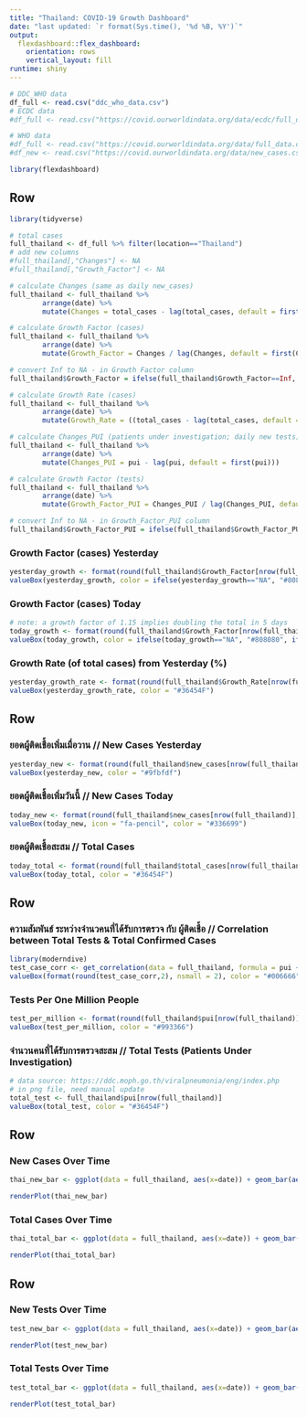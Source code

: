 ```yaml
---
title: "Thailand: COVID-19 Growth Dashboard"
date: "last updated: `r format(Sys.time(), '%d %B, %Y')`"
output: 
  flexdashboard::flex_dashboard:
    orientation: rows
    vertical_layout: fill
runtime: shiny
---
```


```r
# DDC_WHO data
df_full <- read.csv("ddc_who_data.csv")
# ECDC data
#df_full <- read.csv("https://covid.ourworldindata.org/data/ecdc/full_data.csv")

# WHO data
#df_full <- read.csv("https://covid.ourworldindata.org/data/full_data.csv")
#df_new <- read.csv("https://covid.ourworldindata.org/data/new_cases.csv")
```

```r
library(flexdashboard)
```

Row
-----------------------------------------------------------------------

```r
library(tidyverse)

# total cases
full_thailand <- df_full %>% filter(location=="Thailand")
# add new columns
#full_thailand[,"Changes"] <- NA
#full_thailand[,"Growth_Factor"] <- NA

# calculate Changes (same as daily new_cases)
full_thailand <- full_thailand %>%
        arrange(date) %>%
        mutate(Changes = total_cases - lag(total_cases, default = first(total_cases)))

# calculate Growth Factor (cases)
full_thailand <- full_thailand %>%
        arrange(date) %>%
        mutate(Growth_Factor = Changes / lag(Changes, default = first(Changes)))

# convert Inf to NA - in Growth Factor column
full_thailand$Growth_Factor = ifelse(full_thailand$Growth_Factor==Inf, NA, full_thailand$Growth_Factor)

# calculate Growth Rate (cases)
full_thailand <- full_thailand %>% 
        arrange(date) %>% 
        mutate(Growth_Rate = ((total_cases - lag(total_cases, default = first(total_cases))) / lag(total_cases, default = first(total_cases)))*100)

# calculate Changes_PUI (patients under investigation; daily new tests)
full_thailand <- full_thailand %>% 
        arrange(date) %>% 
        mutate(Changes_PUI = pui - lag(pui, default = first(pui)))

# calculate Growth Factor (tests)
full_thailand <- full_thailand %>% 
        arrange(date) %>% 
        mutate(Growth_Factor_PUI = Changes_PUI / lag(Changes_PUI, default = first(Changes_PUI)))

# convert Inf to NA - in Growth_Factor_PUI column
full_thailand$Growth_Factor_PUI = ifelse(full_thailand$Growth_Factor_PUI==Inf, NA, full_thailand$Growth_Factor_PUI)

```

### Growth Factor (cases) Yesterday
```r
yesterday_growth <- format(round(full_thailand$Growth_Factor[nrow(full_thailand)-1], 2), nsmall = 2)
valueBox(yesterday_growth, color = ifelse(yesterday_growth=="NA", "#808080", ifelse(yesterday_growth < 1.15, "#33cc33", "#FF3300")))
```

### Growth Factor (cases) Today

```r
# note: a growth factor of 1.15 implies doubling the total in 5 days
today_growth <- format(round(full_thailand$Growth_Factor[nrow(full_thailand)], 2), nsmall = 2)
valueBox(today_growth, color = ifelse(today_growth=="NA", "#808080", ifelse(today_growth < 1.15, "#33cc33", "#FF3300")))
```

### Growth Rate (of total cases) from Yesterday (%)

```r
yesterday_growth_rate <- format(round(full_thailand$Growth_Rate[nrow(full_thailand)], 2), nsmall = 0)
valueBox(yesterday_growth_rate, color = "#36454F")
```


Row
-----------------------------------------------------------------------

### ยอดผู้ติดเชื้อเพิ่มเมื่อวาน // New Cases Yesterday

```r
yesterday_new <- format(round(full_thailand$new_cases[nrow(full_thailand)-1], 2), nsmall = 0)
valueBox(yesterday_new, color = "#9fbfdf")
```

### ยอดผู้ติดเชื้อเพิ่มวันนี้ // New Cases Today

```r
today_new <- format(round(full_thailand$new_cases[nrow(full_thailand)], 2), nsmall = 0)
valueBox(today_new, icon = "fa-pencil", color = "#336699")
```

### ยอดผู้ติดเชื้อสะสม  // Total Cases

```r
today_total <- format(round(full_thailand$total_cases[nrow(full_thailand)], 2), nsmall = 0)
valueBox(today_total, color = "#36454F")
```

Row
-----------------------------------------------------------------------
### ความสัมพันธ์ ระหว่างจำนวคนที่ได้รับการตรวจ กับ ผู้ติดเชื้อ   // Correlation between Total Tests & Total Confirmed Cases
```r
library(moderndive)
test_case_corr <- get_correlation(data = full_thailand, formula = pui ~ total_cases, na.rm = TRUE)
valueBox(format(round(test_case_corr,2), nsmall = 2), color = "#006666")
```

### Tests Per One Million People
```r
test_per_million <- format(round(full_thailand$pui[nrow(full_thailand)]/69.75, 2), nsmall = 0)
valueBox(test_per_million, color = "#993366")
```


### จำนวนคนที่ได้รับการตรวจสะสม //  Total Tests (Patients Under Investigation) 

```r
# data source: https://ddc.moph.go.th/viralpneumonia/eng/index.php
# in png file, need manual update
total_test <- full_thailand$pui[nrow(full_thailand)]
valueBox(total_test, color = "#36454F")
```

Row
-----------------------------------------------------------------------
### New Cases Over Time

```r
thai_new_bar <- ggplot(data = full_thailand, aes(x=date)) + geom_bar(aes(y=new_cases), stat = "identity", size=2, fill="steelblue", color = "white", alpha = 0.8) + labs(title = "New Cases", subtitle = "Jan 21 - present") + theme_classic() + theme(axis.text.x = element_blank())

renderPlot(thai_new_bar)
```

### Total Cases Over Time

```r
thai_total_bar <- ggplot(data = full_thailand, aes(x=date)) + geom_bar(aes(y=total_cases), stat = "identity", size=1, fill="steelblue", color = "white", alpha = 0.8) + labs(title = "Total Cases", subtitle = "Jan 21 - present") + theme_classic() + theme(axis.text.x = element_blank())

renderPlot(thai_total_bar)
```

Row
----------------------------------------------------------------------
### New Tests Over Time
```r
test_new_bar <- ggplot(data = full_thailand, aes(x=date)) + geom_bar(aes(y=Changes_PUI), stat = "identity", size=2, fill="#006666", color = "white", alpha = 0.8) + labs(title = "New Tests", subtitle = "Jan 21 - present") + theme_classic() + theme(axis.text.x = element_blank())

renderPlot(test_new_bar)
```

### Total Tests Over Time

```r
test_total_bar <- ggplot(data = full_thailand, aes(x=date)) + geom_bar(aes(y=pui), stat = "identity", size=1, fill="#006666", color = "white", alpha = 1.0) + labs(title = "Total Tests", subtitle = "Jan 21 - present") + theme_classic() + theme(axis.text.x = element_blank())

renderPlot(test_total_bar)
```
